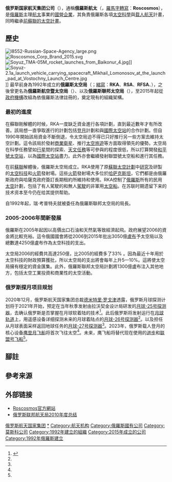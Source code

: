 {{noteTA
| 1 = zh:俄罗斯航天国家集团; zh-hant:俄羅斯航太; zh-hans:俄罗斯航天国家集团;
| 2 = zh-tw:俄羅斯航太太空活動國有公司;zh-cn:俄罗斯国家航天集团公司;
| 3 = zh-hant:太空活動; zh-hans:空间活动;
| G1 = Aero
| G2 = 天文
| G3 = Rocket
| G4 = 地名
| G5 = Unit
}}
{{更新|time=2019-02-07T13:28:38+00:00}}
{{Infobox Space Agency
|name = 俄罗斯国家航天集团
|native_name = {{lang|ru|Роскосмос}}<br/>{{lang|la|Roscosmos}}
|image = Roscosmos logo ru.svg
|caption =
|size =
|owner = {{RUS}}
|established = 1992年
|headquarters = [[俄羅斯|俄羅斯]][[莫斯科|莫斯科]]{{link-ru|謝普金街 (莫斯科)|Улица Щепкина (Москва)|謝普金街}}42號
|spaceport = [[拜科努爾太空發射場|拜科努爾太空發射場]]<br />[[普列謝茨克太空發射場|普列謝茨克太空發射場]]
|motto =
|administrator = [[德米特里·罗戈津|德米特里·罗戈津]]（2018年-）<ref name=sn20180524>{{cite web|url=http://spacenews.com/putin-taps-rogozin-to-head-roscosmos/|title=Putin taps Rogozin to head Roscosmos|date=2018-05-24|accessdate=2019-08-01|archive-date=2020-06-21|archive-url=https://web.archive.org/web/20200621062029/https://spacenews.com/putin-taps-rogozin-to-head-roscosmos/|dead-url=no}}</ref>
|undersecretary =
|budget = 1150億[[盧布|盧布]]（2011年）<ref>{{Cite web |url=http://www.federalspace.ru/main.php?lang=en&id=2&nid=11156 |title=存档副本 |accessdate=2011-08-20 |archive-date=2013-07-28 |archive-url=https://web.archive.org/web/20130728035123/http://www.federalspace.ru/main.php?lang=en&id=2&nid=11156 |dead-url=no }}</ref>
|language =
|URL = {{url|http://www.roscosmos.ru/}}
|seal =
|seal_cap =
|seal_size =
}}

'''俄罗斯国家航天集团公司'''（{{lang-ru|Государственная корпорация по космической деятельности «Роскосмос»}}），通稱'''俄羅斯航太'''（{{lang|ru|Роскосмос}}，[[俄語羅馬化|羅馬字轉寫]]：'''Roscosmos'''{{efn|name="29時"|此為「俄羅斯」與「[[宇宙|宇宙]]」組合而成的[[複合詞|複合詞]]。}}），是[[俄羅斯|俄羅斯]]主理[[航空航天|航太]]事業的[[國營企業|國營企業]]，其負責俄羅斯各項[[太空科學|太空科學]]與[[载人航天|载人航天]]計畫，同時繼承[[蘇聯太空計畫|前蘇聯的太空計畫]]。

== 歷史 ==
[[File:I8552-Russian-Space-Agency_large.png|right]]
[[File:Roscosmos_Corp_Brand_2015.svg|right]]
[[File:Soyuz_TMA-05M_rocket_launches_from_Baikonur_4.jpg|right]]]]
[[File:Soyuz-2.1a_launch_vehicle_carrying_spacecraft_Mikhail_Lomonosov_at_the_launch_pad_at_Vostochny_Launch_Centre.jpg|right]]]]
最早前身為1992年成立的'''俄羅斯太空局'''（{{lang|ru|Российское космическое агентство}}；[[縮寫|縮寫]]：'''RKA'''、'''RSA'''、'''RFSA'''、{{lang|ru|'''ФКА '''}}），之後曾更名為'''俄羅斯航空暨太空局'''（{{lang|ru|Российское авиационно-космическое агентство}}）、以及'''俄羅斯聯邦太空局'''（{{lang|ru|Федеральное космическое агентство «Роскосмос»}}），至2015年起從[[政府機構|政府機構]]改組為依俄羅斯法律註冊的{{link-en|國有公司 (俄羅斯)|State corporation (Russia)|國有公司}}，奠定現有的組織架構。

=== 最初的進度 ===
在蘇聯剛解體的时候，RKA一度缺乏資金進行各項計劃，直到最近數年才有所改善。該局想一直爭取進行的計劃包括[[登月|登月]]計劃和與[[國際太空站|國際太空站]]的合作計劃。但自1990年開始該局資金不斷倒退，令太空局迫不得已只好推行另一些方案去維持太空計劃。這令該局於發射[[商業衛星|商業衛星]]、推行[[太空旅遊|太空旅遊]]等方面取得領先的優勢。太空局在科學任務譬如[[行星|行星]]間的探索、[[天文任務|天文任務]]等可參與的程度很低，所以打算開發[[和平號太空站|和平號太空站]]，以為[[國際太空站|國際太空站]]盡力。此外亦會繼續發射聯盟號太空船和進行其任務。

在前[[蘇聯|蘇聯]]解體後，俄羅斯太空局成立。RKA使用了原[[蘇聯太空計劃|蘇聯太空計劃]]中[[研究|研究]]及研製的[[太空|太空]][[科技|科技]]和[[火箭|火箭]]發射場。這些[[火箭|火箭]]發射場大多位於[[哈萨克斯坦|哈萨克斯坦]]，它們都是由俄羅斯政府與哈薩克政府簽訂長期租約所維持和使用。RKA控制了[[俄羅斯|俄羅斯]]所有的民用[[太空|太空]]計劃，包括了有人駕駛的和無人[[駕駛|駕駛]]的非軍用[[太空船|太空船]]。在苏联时期遗留下来的技术资本至今仍在给其提供帮助。

自1992年起，瑞‧考普特夫就被委任為俄羅斯聯邦太空局的局長。

=== 2005-2006年間新發展 ===
俄羅斯在2005年起因以高價出口石油和天然氣等致經濟起飛。政府展望2006的資金將比較充裕。這令俄國國會將從2006到2015年批出3050億[[盧布|盧布]]予太空局以及總數達4250億盧布作為太空科技的支出。

太空局2006的經費共高達250億，比2005的經費多了33% 。因為最近十年用於太空科技的財政預算獲批，所以太空局的支出將會每年上升5—10%。這將使太空局擁有穩定的資金匯集。此外，俄羅斯聯邦太空局計劃將1300億盧布注入其他地方，包括太空工業投資和商業性的太空活動。

=== 俄罗斯探月项目规划 ===
2020年12月，俄罗斯航天国家集团总裁[[德米特里·罗戈津|德米特里·罗戈津]]透露，俄罗斯月球探测计划将于2021年开始，预定在当年秋季发射由拉沃契金设计局研发的[[月球-25号探测器|月球-25号探测器]]，去确认俄罗斯是否掌握在月球软着陆的技术<ref name=":0">{{Cite web|title=2023年俄飞船登月？俄国家航天集团总裁透露未来探月计划|url=https://tech.ifeng.com/c/82N9CFdYz4x|accessdate=2020-12-21|author=环球网|date=2020-12-21|format=|publisher=凤凰网|agency=|language=zh|archiveurl=https://web.archive.org/web/20201221024043/https://tech.ifeng.com/c/82N9CFdYz4x|archivedate=2020-12-21}}</ref>。此后俄罗斯将发射运行在[[月球轨道|月球轨道]]上，用遥感设备详细探测未来的月球着陆点的[[月球-26号探测器|月球-26号探测器]]<ref name=":0" />。以及担任从月球表面采样返回地球任务的[[月球-27号探测器|月球-27号探测器]]<ref name=":0" />。2023年，俄罗斯载人登月的核心设备[[鹰登月飞船|鹰登月飞船]]将首次飞往太空<ref name=":0" />。未来，鹰飞船将替代现在使用的[[進步號太空船|进步]]和[[联盟号飞船|联盟号飞船]]<ref name=":0" />。

== 腳註 ==
{{notelist|iger=}}

== 參考来源 ==
{{reflist}}

== 外部链接 ==
{{commons category|Roscosmos}}
* [http://www.roscosmos.ru/ Roscosmos官方網站]{{Wayback|url=http://www.roscosmos.ru/ |date=20110716144045 }}{{ru icon}}{{en icon}}
* [https://web.archive.org/web/20160305065630/http://www.russia.org.cn/chn/3016/31293382.html 俄罗斯联邦航天局2010年度总结]

{{航天機構}}
{{航天}}

{{DEFAULTSORT:Roscosmos}}
[[Category:俄罗斯航天国家集团|]]
[[Category:俄罗斯联邦航天|*]]
[[Category:航天机构|Category:航天机构]]
[[Category:俄羅斯國有公司|Category:俄羅斯國有公司]]
[[Category:莫斯科公司|Category:莫斯科公司]]
[[Category:1992年建立的組織|Category:1992年建立的組織]]
[[Category:2015年成立的公司|Category:2015年成立的公司]]
[[Category:1992年俄羅斯建立|Category:1992年俄羅斯建立]]